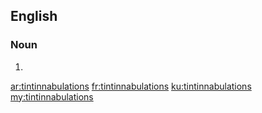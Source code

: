 ==English==

===Noun===
{{head|en|plural}}

# {{plural of|tintinnabulation|lang=en}}

[[ar:tintinnabulations]]
[[fr:tintinnabulations]]
[[ku:tintinnabulations]]
[[my:tintinnabulations]]